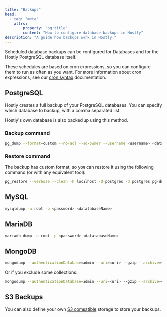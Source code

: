 ```yaml
---
title: "Backups"
head:
  - tag: "meta"
    attrs:
        property: "og:title"
        content: "How to configure database backups in Hostly"
description: "A guide how backups work in Hostly."
---
```


Scheduled database backups can be configured for Databases and for the Hostly PostgreSQL database itself.

These schedules are based on cron expressions, so you can configure them to run as often as you want. For more information about cron expressions, see our [cron syntax](/docs/knowledge-base/cron-syntax) documentation.

## PostgreSQL

Hostly creates a full backup of your PostgreSQL databases. You can specify which database to backup, with a comma separated list.

<Aside type="tip">Hostly's own database is also backed up using this method.</Aside>

### Backup command

```bash
pg_dump --format=custom --no-acl --no-owner --username <username> <databaseName>
```

### Restore command

The backup has custom format, so you can restore it using the following command (or with any equivalent tool):

```bash
pg_restore --verbose --clean -h localhost -U postgres -d postgres pg-dump-postgres-1697207547.dmp
```

## MySQL

```bash
mysqldump -u root -p <password> <datatabaseName>
```

## MariaDB

```bash
mariadb-dump -u root -p <password> <datatabaseName>
```

## MongoDB

```bash
mongodump --authenticationDatabase=admin --uri=<uri> --gzip --archive=<archive>
```

Or if you exclude some collections:

```bash
mongodump --authenticationDatabase=admin --uri=<uri> --gzip --archive=<archive> --excludeCollection=<collectionName> --excludeCollection=<collectionName>
```

## S3 Backups

You can also define your own [S3 compatible](/docs/knowledge-base/s3) storage to store your backups.
